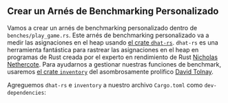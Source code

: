 
## Crear un Arnés de Benchmarking Personalizado

Vamos a crear un arnés de benchmarking personalizado dentro de `benches/play_game.rs`.
Este arnés de benchmarking personalizado va a medir las asignaciones en el heap
usando [el crate `dhat-rs`][crates dhat].
`dhat-rs` es una herramienta fantástica para rastrear las asignaciones en el heap en programas de Rust
creada por el experto en rendimiento de Rust [Nicholas Nethercote][github nnethercote].
Para ayudarnos a gestionar nuestras funciones de benchmark,
usaremos [el crate `inventory`][crates inventory]
del asombrosamente prolífico [David Tolnay][github dtolnay].

Agreguemos `dhat-rs` e `inventory` a nuestro archivo `Cargo.toml` como `dev-dependencies`:

<CargoTomlDevDependencies />

[crates dhat]: https://docs.rs/dhat/latest/dhat/
[github nnethercote]: https://github.com/nnethercote
[crates inventory]: https://crates.io/crates/inventory
[github dtolnay]: https://github.com/dtolnay